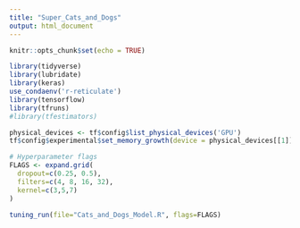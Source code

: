 ```yaml
---
title: "Super_Cats_and_Dogs"
output: html_document
---
```


```r
knitr::opts_chunk$set(echo = TRUE)
```

```r
library(tidyverse)
library(lubridate)
library(keras)
use_condaenv('r-reticulate')
library(tensorflow)
library(tfruns)
#library(tfestimators)
```

```r
physical_devices <- tf$config$list_physical_devices('GPU')
tf$config$experimental$set_memory_growth(device = physical_devices[[1]], enable = T)
```


```r
# Hyperparameter flags
FLAGS <- expand.grid(
  dropout=c(0.25, 0.5),
  filters=c(4, 8, 16, 32),
  kernel=c(3,5,7)
)
```


```r
tuning_run(file="Cats_and_Dogs_Model.R", flags=FLAGS)
```

